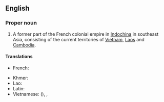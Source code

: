 ==English==
{{wikipedia}}

===Proper noun===
{{en-proper noun}}

# A former part of the French colonial empire in [[Indochina]] in southeast Asia, consisting of the current territories of [[Vietnam]], [[Laos]] and [[Cambodia]].

====Translations====
{{trans-top|area of the French empire}}
* French: {{t|fr|Indochine française}}
{{trans-mid}}
* Khmer: {{t|km|សហភាពឥណ្ឌូចិន}}
* Lao: {{t|lo|ຝຣັ່ງແຫຼັມອິນດູຈີນ}}
* Latin: {{t|la|Indosina Francica|f}}
* Vietnamese: {{t|vi|Đông Dương thuộc Pháp}} ({{t|vi|東洋屬法|sc=Hani}}), {{t|vi|Liên bang Đông Dương}}, {{t|vi|Đông Pháp}}
{{trans-bottom}}